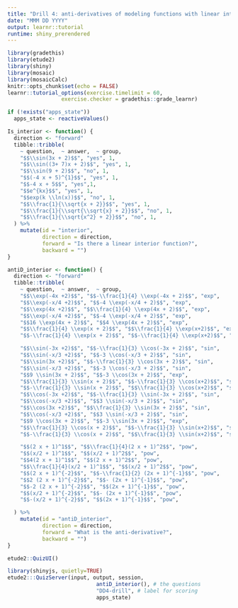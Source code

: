 ```yaml
---
title: "Drill 4: anti-derivatives of modeling functions with linear interior functions"
date: "MMM DD YYYY"
output: learnr::tutorial
runtime: shiny_prerendered
---
```


```r
library(gradethis)
library(etude2)
library(shiny)
library(mosaic)
library(mosaicCalc)
knitr::opts_chunk$set(echo = FALSE)
learnr::tutorial_options(exercise.timelimit = 60,
                 exercise.checker = gradethis::grade_learnr)
```

```r
if (!exists("apps_state"))
  apps_state <- reactiveValues()
```

```r
Is_interior <- function() {
  direction <- "forward"
  tibble::tribble(
    ~ question,  ~ answer,  ~ group,
    "$$\\sin(3x + 2)$$", "yes", 1,
    "$$\\sin((3+ 7)x + 2)$$", "yes", 1,
    "$$\\sin(9 + 2)$$", "no", 1,
    "$$(-4 x + 5)^{1}$$", "yes", 1,
    "$$-4 x + 5$$", "yes",1,
    "$$e^{kx}$$", "yes", 1,
    "$$exp(k \\ln(x))$$", "no", 1,
    "$$\\frac{1}{\\sqrt{x + 2}}$$", "yes", 1,
    "$$\\frac{1}{\\sqrt{\\sqrt{x} + 2}}$$", "no", 1,
    "$$\\frac{1}{\\sqrt{x^2} + 2}}$$", "no", 1,
  ) %>%
    mutate(id = "interior",
           direction = direction,
           forward = "Is there a linear interior function?",
           backward = "")
}

antiD_interior <- function() {
  direction <- "forward"
  tibble::tribble(
    ~ question,  ~ answer,  ~ group,
    "$$\\exp(-4x +2)$$", "$$-\\frac{1}{4} \\exp(-4x + 2)$$", "exp",
    "$$\\exp(-x/4 +2)$$", "$$-4 \\exp(-x/4 + 2)$$", "exp",
    "$$\\exp(4x +2)$$", "$$\\frac{1}{4} \\exp(4x + 2)$$", "exp",
    "$$\\exp(-x/4 +2)$$", "$$-4 \\exp(-x/4 + 2)$$", "exp",
    "$$16 \\exp(4x + 2)$$", "$$4 \\exp(4x + 2)$$", "exp",
    "$$\\frac{1}{4} \\exp(x + 2)$$", "$$\\frac{1}{4} \\exp(x+2)$$", "exp",
    "$$-\\frac{1}{4} \\exp(x + 2)$$", "$$-\\frac{1}{4} \\exp(x+2)$$", "exp",

    "$$\\sin(-3x +2)$$", "$$-\\frac{1}{3} \\cos(-3x + 2)$$", "sin",
    "$$\\sin(-x/3 +2)$$", "$$-3 \\cos(-x/3 + 2)$$", "sin",
    "$$\\sin(3x +2)$$", "$$-\\frac{1}{3} \\cos(3x + 2)$$", "sin",
    "$$\\sin(-x/3 +2)$$", "$$-3 \\cos(-x/3 + 2)$$", "sin",
    "$$9 \\sin(3x + 2)$$", "$$-3 \\cos(3x + 2)$$", "exp",
    "$$\\frac{1}{3} \\sin(x + 2)$$", "$$-\\frac{1}{3} \\cos(x+2)$$", "sin",
    "$$-\\frac{1}{3} \\sin(x + 2)$$", "$$\\frac{1}{3} \\cos(x+2)$$", "sin",
    "$$\\cos(-3x +2)$$", "$$-\\frac{1}{3} \\sin(-3x + 2)$$", "sin",
    "$$\\cos(-x/3 +2)$$", "$$3 \\sin(-x/3 + 2)$$", "sin",
    "$$\\cos(3x +2)$$", "$$\\frac{1}{3} \\sin(3x + 2)$$", "sin",
    "$$\\cos(-x/3 +2)$$", "$$3 \\sin(-x/3 + 2)$$", "sin",
    "$$9 \\cos(3x + 2)$$", "$$-3 \\sin(3x + 2)$$", "exp",
    "$$\\frac{1}{3} \\cos(x + 2)$$", "$$-\\frac{1}{3} \\sin(x+2)$$", "sin",
    "$$-\\frac{1}{3} \\cos(x + 2)$$", "$$\\frac{1}{3} \\sin(x+2)$$", "sin",

    "$$(2 x + 1)^1$$", "$$\\frac{1}{4}(2 x + 1)^2$$", "pow",
    "$$(x/2 + 1)^1$$", "$$(x/2 + 1)^2$$", "pow",
    "$$4(2 x + 1)^1$$", "$$(2 x + 1)^2$$", "pow",
    "$$\\frac{1}{4}(x/2 + 1)^1$$", "$$(x/2 + 1)^2$$", "pow",
    "$$(2 x + 1)^{-2}$$", "$$-\\frac{1}{2} (2x + 1)^{-1}$$", "pow",
    "$$2 (2 x + 1)^{-2}$$", "$$- (2x + 1)^{-1}$$", "pow",
    "$$-2 (2 x + 1)^{-2}$$", "$$(2x + 1)^{-1}$$", "pow",
    "$$(x/2 + 1)^{-2}$$", "$$- (2x + 1)^{-1}$$", "pow",
    "$$-(x/2 + 1)^{-2}$$", "$$(2x + 1)^{-1}$$", "pow",

  ) %>%
    mutate(id = "antiD_interior",
           direction = direction,
           forward = "What is the anti-derivative?",
           backward = "")
}


```

```r
etude2::QuizUI()
```

```r
library(shinyjs, quietly=TRUE)
etude2:::QuizServer(input, output, session,
                            antiD_interior(), # the questions
                            "DD4-drill", # label for scoring
                            apps_state)
```
